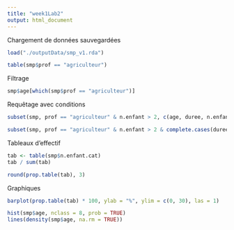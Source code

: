 ```yaml
---
title: "week1Lab2"
output: html_document
---
```


Chargement de données sauvegardées
```r
load("./outputData/smp_v1.rda")
```

```r
table(smp$prof == "agriculteur")
```

Filtrage
```r
smp$age[which(smp$prof == "agriculteur")]
```

Requêtage avec conditions
```r
subset(smp, prof == "agriculteur" & n.enfant > 2, c(age, duree, n.enfant))
```

```r
subset(smp, prof == "agriculteur" & n.enfant > 2 & complete.cases(duree), c("age", "duree", "n.enfant"))
```

Tableaux d'effectif
```r
tab <- table(smp$n.enfant.cat)
tab / sum(tab)
```

```r
round(prop.table(tab), 3)
```

Graphiques
```r
barplot(prop.table(tab) * 100, ylab = "%", ylim = c(0, 30), las = 1)
```


```r
hist(smp$age, nclass = 8, prob = TRUE)
lines(density(smp$age, na.rm = TRUE))
```



